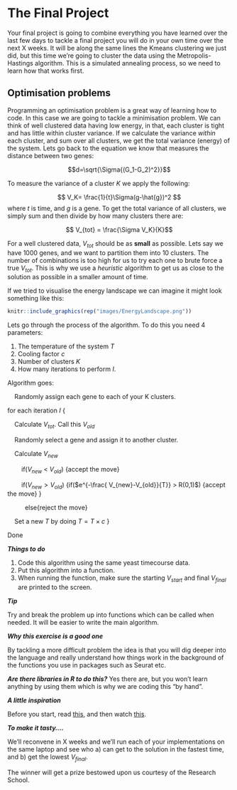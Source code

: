 # The Final Project

Your final project is going to combine everything you have learned over the last few days to tackle a final project you will do in your own time over the next X weeks. It will be along the same lines the Kmeans clustering we just did, but this time we're going to cluster the data using the Metropolis-Hastings algorithm. This is a simulated annealing process, so we need to learn how that works first.

## Optimisation problems

Programming an optimisation problem is a great way of learning how to code. In this case we are going to tackle a minimisation problem. We can think of well clustered data having low energy, in that, each cluster is tight and has little within cluster variance. If we calculate the variance *within* each cluster, and sum over all clusters, we get the total variance (energy) of the system. Lets go back to the equation we know that measures the distance between two genes:

$$d=\sqrt{\Sigma{(G_1-G_2)^2}}$$

To measure the variance of a cluster $K$ we apply the following:

$$ V_K= \frac{1}{t}\Sigma(g-\hat{g})^2 $$
where $t$ is time, and $g$ is a gene. To get the total variance of all clusters, we simply sum and then divide by how many clusters there are:

$$ V_{tot} = \frac{\Sigma V_K}{K}$$

For a well clustered data, $V_{tot}$ should be as **small** as possible. Lets say we have 1000 genes, and we want to partition them into 10 clusters. The number of combinations is too high for us to try each one to brute force a true $V_{tot}$. This is why we use a *heuristic* algorithm to get us as close to the solution as possible in a smaller amount of time.

If we tried to visualise the energy landscape we can imagine it might look something like this:

```r
knitr::include_graphics(rep("images/EnergyLandscape.png"))
```

Lets go through the process of the algorithm. To do this you need 4 parameters:

1. The temperature of the system $T$
2. Cooling factor $c$
3. Number of clusters $K$
4. How many iterations to perform $I$.

Algorithm goes:

&nbsp;&nbsp;&nbsp;&nbsp;Randomly assign each gene to each of your K clusters.

for each iteration $I$ {

&nbsp;&nbsp;&nbsp;&nbsp;Calculate $V_{tot}$. Call this $V_{old}$
    
&nbsp;&nbsp;&nbsp;&nbsp;Randomly select a gene and assign it to another cluster.
  
&nbsp;&nbsp;&nbsp;&nbsp;Calculate $V_{new}$
    
&nbsp;&nbsp;&nbsp;&nbsp;&nbsp;&nbsp;&nbsp;&nbsp;if($V_{new}$ < $V_{old}$) {accept the move}
    
&nbsp;&nbsp;&nbsp;&nbsp;&nbsp;&nbsp;&nbsp;&nbsp;if($V_{new} > V_{old})$ {if($e^{-\frac{  V_{new}-V_{old}}{T}} > R(0,1)$) {accept the move} }
        
&nbsp;&nbsp;&nbsp;&nbsp;&nbsp;&nbsp;&nbsp;&nbsp;&nbsp;&nbsp;else{reject the move}
  
&nbsp;&nbsp;&nbsp;&nbsp;Set a new $T$ by doing $T=T \times c$
}

Done

***Things to do***

1. Code this algorithm using the same yeast timecourse data.
2. Put this algorithm into a function.
3. When running the function, make sure the starting $V_{start}$ and final $V_{final}$ are printed to the screen.

***Tip***

Try and break the problem up into functions which can be called when needed. It will be easier to write the main algorithm.

***Why this exercise is a good one***

By tackling a more difficult problem the idea is that you will dig deeper into the language and really understand how things work in the background of the functions you use in packages such as Seurat etc.

***Are there libraries in R to do this?***
Yes there are, but you won't learn anything by using them which is why we are coding this "by hand".

***A little inspiration***

Before you start, read [this](https://www.newyorker.com/magazine/2018/12/10/the-friendship-that-made-google-huge), and then watch [this](https://youtu.be/USC6c9Dtak8).

***To make it tasty....***

We'll reconvene in X weeks and we'll run each of your implementations on the same laptop and see who a) can get to the solution in the fastest time, and b) get the lowest $V_{final}$.

The winner will get a prize bestowed upon us courtesy of the Research School.


